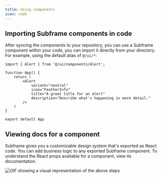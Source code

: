 ```yaml
---
title: Using components
icon: code
---
```


## Importing Subframe components in code

After syncing the components to your repository, you can use a Subframe component within your code, you can import it directly from your directory. For example, using the default alias of `@/ui/*`:

```tsx src/App.tsx {1, 5-10}
import { Alert } from '@/ui/components/Alert';

function App() {
    return (
        <Alert
            variant="neutral"
            icon="FeatherInfo"
            title="A great title for an alert"
            description="Describe what's happening in more detail."
        /> 
    )
}

export default App
```

## Viewing docs for a component

Subframe gives you a customizable design system that's exported as React code. You can add business logic to any exported Subframe component. To understand the React props available for a component, view its documentation.

<Steps>
    <Step title="Open Subframe and click on the Components tab in the top nav." />
    <Step title="Click on the component you want either in the left sidebar or in the middle" />
    <Step title="You should now see documentation for the React props, source code, and interactive examples." />
</Steps>

![GIF showing a visual representation of the above steps](/images/for-developers/developing-with-subframe/basics/using-components/view-component-documentation.gif)
